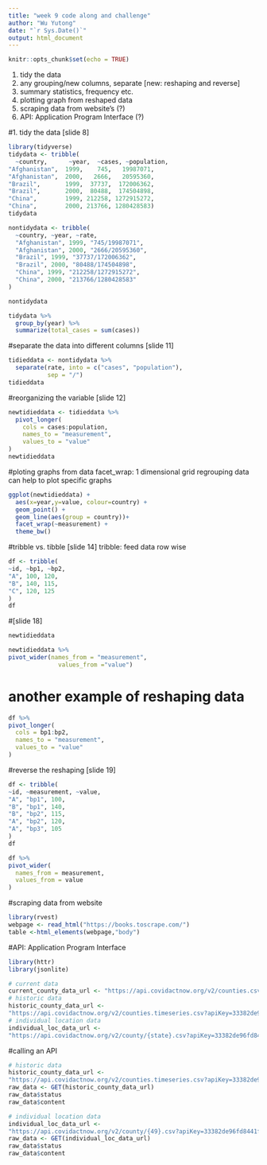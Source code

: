 ```yaml
---
title: "week 9 code along and challenge"
author: "Wu Yutong"
date: "`r Sys.Date()`"
output: html_document
---
```


```r
knitr::opts_chunk$set(echo = TRUE)
```

1. tidy the data
2. any grouping/new columns, separate [new: reshaping and reverse]
3. summary statistics, frequency etc. 
4. plotting graph from reshaped data
5. scraping data from website’s  (?)
6. API: Application Program Interface (?)

#1. tidy the data [slide 8]
```r
library(tidyverse)
tidydata <- tribble(
  ~country,      ~year,  ~cases, ~population,
"Afghanistan",  1999,    745,   19987071,
"Afghanistan",  2000,   2666,   20595360,
"Brazil",       1999,  37737,  172006362,
"Brazil",       2000,  80488,  174504898,
"China",        1999, 212258, 1272915272,
"China",        2000, 213766, 1280428583)
tidydata
```

```r
nontidydata <- tribble(
  ~country, ~year, ~rate,
  "Afghanistan", 1999, "745/19987071",
  "Afghanistan", 2000, "2666/20595360",
  "Brazil", 1999, "37737/172006362",
  "Brazil", 2000, "80488/174504898",
  "China", 1999, "212258/1272915272",
  "China", 2000, "213766/1280428583"
)

nontidydata
```

```r
tidydata %>%
  group_by(year) %>%
  summarize(total_cases = sum(cases))
```

#separate the data into different columns [slide 11]
```r
tidieddata <- nontidydata %>%
  separate(rate, into = c("cases", "population"),
           sep = "/")
tidieddata
```
#reorganizing the variable [slide 12]
```r
newtidieddata <- tidieddata %>%
  pivot_longer(
    cols = cases:population,
    names_to = "measurement",
    values_to = "value"
)
newtidieddata
```
#ploting graphs from data
facet_wrap: 1 dimensional grid
regrouping data can help to plot specific graphs 
```r
ggplot(newtidieddata) +
  aes(x=year,y=value, colour=country) +
  geom_point() +
  geom_line(aes(group = country))+
  facet_wrap(~measurement) +
  theme_bw()
```
#tribble vs. tibble [slide 14]
tribble: feed data row wise
```r
df <- tribble(
~id, ~bp1, ~bp2,
"A", 100, 120,
"B", 140, 115,
"C", 120, 125
)
df
```
#[slide 18]
```r
newtidieddata

newtidieddata %>%
pivot_wider(names_from = "measurement",
              values_from ="value")
```

# another example of reshaping data
```r
df %>%
pivot_longer(
  cols = bp1:bp2,
  names_to = "measurement",
  values_to = "value"
)
```
#reverse the reshaping [slide 19]
```r
df <- tribble(
~id, ~measurement, ~value,
"A", "bp1", 100,
"B", "bp1", 140,
"B", "bp2", 115,
"A", "bp2", 120,
"A", "bp3", 105
)
df
```

```r
df %>%
pivot_wider(
  names_from = measurement,
  values_from = value
)
```


#scraping data from website
```r
library(rvest)
webpage <- read_html("https://books.toscrape.com/")
table <-html_elements(webpage,"body")
```

#API: Application Program Interface
```r
library(httr)
library(jsonlite)

# current data
current_county_data_url <- "https://api.covidactnow.org/v2/counties.csv?apiKey=33382de96fd8441fb6c1eca82b3bd4ec"
# historic data
historic_county_data_url <-
"https://api.covidactnow.org/v2/counties.timeseries.csv?apiKey=33382de96fd8441fb6c1eca82b3bd4ec"
# individual location data
individual_loc_data_url <-
"https://api.covidactnow.org/v2/county/{state}.csv?apiKey=33382de96fd8441fb6c1eca82b3bd4ec"
```

#calling an API
```r
# historic data
historic_county_data_url <-
"https://api.covidactnow.org/v2/counties.timeseries.csv?apiKey=33382de96fd8441fb6c1eca82b3bd4ec"
raw_data <- GET(historic_county_data_url)
raw_data$status
raw_data$content
```

```r
# individual location data
individual_loc_data_url <-
"https://api.covidactnow.org/v2/county/{49}.csv?apiKey=33382de96fd8441fb6c1eca82b3bd4ec"
raw_data <- GET(individual_loc_data_url)
raw_data$status
raw_data$content
```